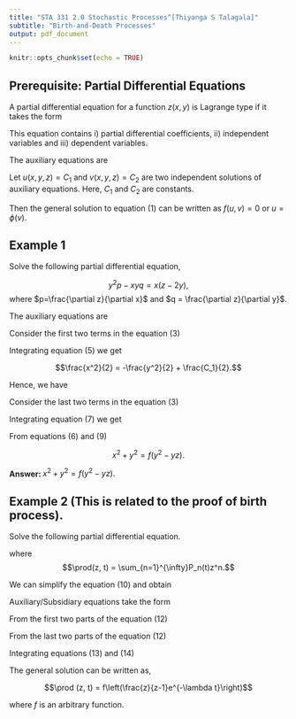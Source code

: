 ```yaml
---
title: "STA 331 2.0 Stochastic Processes^[Thiyanga S Talagala]"
subtitle: "Birth-and-Death Processes"
output: pdf_document
---
```


```r
knitr::opts_chunk$set(echo = TRUE)
```

## Prerequisite: Partial Differential Equations 


A partial differential equation for a function $z(x, y)$ is Lagrange type if it takes the form

\begin{equation} \label{eq1}
\begin{split}
P(x, y, z)\frac{\partial z}{\partial x} + Q(x, y, z) \frac{\partial z}{\partial y} = R(x, y, z).
\end{split}
\end{equation}


This equation contains i) partial differential coefficients, ii) independent variables and iii) dependent variables.

The auxiliary equations are 


\begin{equation} \label{eq1}
\begin{split}
\frac{dx}{P} = \frac{dy}{Q} = \frac{dz}{R}.
\end{split}
\end{equation}


Let $u(x, y, z) = C_1$ and $v(x, y, z) = C_2$ are two independent solutions of auxiliary equations. Here, $C_1$ and $C_2$ are constants.

Then the general solution to equation (1) can be written as $f(u, v) = 0$ or $u = \phi(v)$.

## Example 1

Solve the following partial differential equation,

$$y^2p - xyq = x(z-2y),$$ where $p=\frac{\partial z}{\partial x}$ and $q = \frac{\partial z}{\partial y}$.

The auxiliary equations are 

\begin{equation} \label{eq1}
\begin{split}
\frac{dx}{y^2}=\frac{dy}{-xy}=\frac{dz}{x(z-2y)}.
\end{split}
\end{equation}


Consider the first two terms in the equation (3)

\begin{equation} \label{eq1}
\begin{split}
\frac{dx}{y} &= \frac{dy}{-x}\\
\end{split}
\end{equation}

\begin{equation} \label{eq1}
\begin{split}
xdx &= -ydy.
\end{split}
\end{equation}

Integrating equation (5) we get

$$\frac{x^2}{2} = -\frac{y^2}{2} + \frac{C_1}{2}.$$

Hence, we have

\begin{equation} \label{eq1}
\begin{split}
x^2 + y^2 = C_1.
\end{split}
\end{equation}


Consider the last two terms in the equation (3)

\begin{equation} \label{eq1}
\begin{split}
\frac{-dy}{xy} &= \frac{dz}{x(z-2y)}\\
\end{split}
\end{equation}

\begin{equation} \label{eq1}
\begin{split}
2ydy &= ydz + zdy.
\end{split}
\end{equation}

Integrating equation (7) we get

\begin{equation} \label{eq1}
\begin{split}
y^2 - yz = C_2.
\end{split}
\end{equation}

From equations (6) and (9) 

$$x^2 + y^2 = f(y^2 - yz).$$

**Answer: ** $x^2 + y^2 = f(y^2 - yz).$

## Example 2 (This is related to the proof of birth process).

Solve the following partial differential equation.


\begin{equation} \label{eq1}
\begin{split}
\frac{\partial \prod (z, t)}{\partial t}=-\lambda z \frac{\partial \prod (z, t)}{\partial z} + \lambda z^2 \frac{\partial \prod (z, t)}{\partial z}
\end{split}
\end{equation}



where $$\prod(z, t) = \sum_{n=1}^{\infty}P_n(t)z^n.$$

We can simplify the equation (10) and obtain

\begin{equation} \label{eq1}
\begin{split}
\frac{\partial \prod (z, t)}{\partial t} = \lambda z (z-1) \frac{\partial \prod (z, t)}{\partial z}
\end{split}
\end{equation}



Auxiliary/Subsidiary equations take the form

\begin{equation} \label{eq1}
\begin{split}
\frac{dt}{1} = \frac{dz}{-\lambda z (z-1)} = \frac{d\prod}{0}.
\end{split}
\end{equation}

From the first two parts of the equation (12)

\begin{equation} \label{eq1}
\begin{split}
-\lambda dt = \frac{dz}{z(z-1)}
\end{split}
\end{equation}

From the last two parts of the equation (12)

\begin{equation} \label{eq1}
\begin{split}
d \prod = 0.
\end{split}
\end{equation}

Integrating equations (13) and (14)

\begin{equation} \label{eq1}
\begin{split}
\frac{z}{z-1}e^{-\lambda t} = constant
\end{split}
\end{equation}

\begin{equation} \label{eq1}
\begin{split}
\prod(z, t) = constant
\end{split}
\end{equation}





The general solution can be written as,

$$\prod (z, t) = f\left(\frac{z}{z-1}e^{-\lambda t}\right)$$

where $f$ is an arbitrary function.


